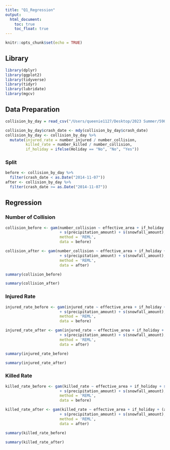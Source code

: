```yaml
---
title: "Q1_Regression"
output:
  html_document:
    toc: true
    toc_float: true
---
```


```r
knitr::opts_chunk$set(echo = TRUE)
```

## Library
```r
library(dplyr)
library(ggplot2)
library(tidyverse)
library(tidyr)
library(lubridate)
library(mgcv)
```

## Data Preparation
```r
collision_by_day = read_csv("/Users/queenie1127/Desktop/2023 Summer/5900/collision_w_speedlimit_by_day.csv")
```
```r
collision_by_day$crash_date <- mdy(collision_by_day$crash_date)
collision_by_day <- collision_by_day %>%
  mutate(injured_rate = number_injured / number_collision,
         killed_rate = number_killed / number_collision,
         if_holiday = ifelse(Holiday == "No", "No", "Yes"))
```

### Split
```r
before <- collision_by_day %>%
  filter(crash_date < as.Date("2014-11-07"))
after <- collision_by_day %>%
  filter(crash_date >= as.Date("2014-11-07"))
```

## Regression
### Number of Collision
```r
collision_before <- gam(number_collision ~ effective_area + if_holiday + s(avg_temperature)
                        + s(precipitation_amount) + s(snowfall_amount),
                        method = 'REML', 
                        data = before)

collision_after <- gam(number_collision ~ effective_area + if_holiday + (avg_temperature)
                        + s(precipitation_amount) + s(snowfall_amount),
                        method = 'REML', 
                        data = after)
```

```r
summary(collision_before)
```

```r
summary(collision_after)
```

### Injured Rate
```r
injured_rate_before <- gam(injured_rate ~ effective_area + if_holiday + s(avg_temperature)
                        + s(precipitation_amount) + s(snowfall_amount),
                        method = 'REML', 
                        data = before)

injured_rate_after <- gam(injured_rate ~ effective_area + if_holiday + (avg_temperature)
                        + s(precipitation_amount) + s(snowfall_amount),
                        method = 'REML', 
                        data = after)
```

```r
summary(injured_rate_before)
```

```r
summary(injured_rate_after)
```

### Killed Rate
```r
killed_rate_before <- gam(killed_rate ~ effective_area + if_holiday + s(avg_temperature)
                        + s(precipitation_amount) + s(snowfall_amount),
                        method = 'REML', 
                        data = before)

killed_rate_after <- gam(killed_rate ~ effective_area + if_holiday + (avg_temperature)
                        + s(precipitation_amount) + s(snowfall_amount),
                        method = 'REML', 
                        data = after)
```

```r
summary(killed_rate_before)
```

```r
summary(killed_rate_after)
```